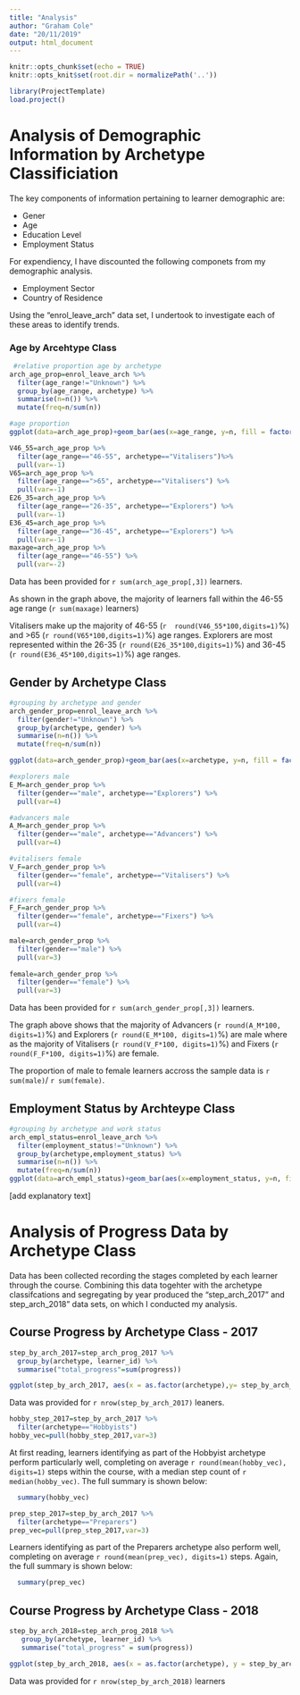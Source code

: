 ```yaml
---
title: "Analysis"
author: "Graham Cole"
date: "20/11/2019"
output: html_document
---
```


```r
knitr::opts_chunk$set(echo = TRUE)
knitr::opts_knit$set(root.dir = normalizePath('..'))
```

```r
library(ProjectTemplate)
load.project()  
```

# Analysis of Demographic Information by Archetype Classificiation 

The key components of information pertaining to learner demographic are:

* Gener
* Age
* Education Level 
* Employment Status

For expendiency, I have discounted the following componets from my demographic analysis.  

* Employment Sector 
* Country of Residence 

Using the "enrol_leave_arch" data set, I undertook to investigate each of these areas to identify trends.  

### Age by Arcehtype Class 

``` r
 #relative proportion age by archetype
arch_age_prop=enrol_leave_arch %>% 
  filter(age_range!="Unknown") %>% 
  group_by(age_range, archetype) %>% 
  summarise(n=n()) %>% 
  mutate(freq=n/sum(n))

#age proportion 
ggplot(data=arch_age_prop)+geom_bar(aes(x=age_range, y=n, fill = factor(arch_age_prop$archetype)),stat = "identity")
```

```r
V46_55=arch_age_prop %>%
  filter(age_range=="46-55", archetype=="Vitalisers")%>% 
  pull(var=-1)
V65=arch_age_prop %>% 
  filter(age_range==">65", archetype=="Vitalisers") %>% 
  pull(var=-1)
E26_35=arch_age_prop %>% 
  filter(age_range=="26-35", archetype=="Explorers") %>% 
  pull(var=-1)
E36_45=arch_age_prop %>% 
  filter(age_range=="36-45", archetype=="Explorers") %>% 
  pull(var=-1)
maxage=arch_age_prop %>% 
  filter(age_range=="46-55") %>% 
  pull(var=-2)

```

Data has been provided for `r sum(arch_age_prop[,3])` learners. 

As shown in the graph above, the majority of learners fall within the 46-55 age range (`r sum(maxage)` learners)  

Vitalisers make up the majority of 46-55 (`r  round(V46_55*100,digits=1)`%) and >65 (`r round(V65*100,digits=1)`%) age ranges.  Explorers are most represented within the 26-35 (`r round(E26_35*100,digits=1)`%) and 36-45 (`r round(E36_45*100,digits=1)`%) age ranges.

## Gender by Archetype Class

```r

#grouping by archetype and gender 
arch_gender_prop=enrol_leave_arch %>% 
  filter(gender!="Unknown") %>% 
  group_by(archetype, gender) %>% 
  summarise(n=n()) %>% 
  mutate(freq=n/sum(n))

ggplot(data=arch_gender_prop)+geom_bar(aes(x=archetype, y=n, fill = factor(arch_gender_prop$gender)),stat = "identity")
```

```r
#explorers male
E_M=arch_gender_prop %>% 
  filter(gender=="male", archetype=="Explorers") %>% 
  pull(var=4)

#advancers male
A_M=arch_gender_prop %>% 
  filter(gender=="male", archetype=="Advancers") %>% 
  pull(var=4)

#vitalisers female
V_F=arch_gender_prop %>% 
  filter(gender=="female", archetype=="Vitalisers") %>% 
  pull(var=4)

#fixers female
F_F=arch_gender_prop %>% 
  filter(gender=="female", archetype=="Fixers") %>% 
  pull(var=4)

male=arch_gender_prop %>% 
  filter(gender=="male") %>% 
  pull(var=3)
 
female=arch_gender_prop %>% 
  filter(gender=="female") %>% 
  pull(var=3)  

```

Data has been provided for `r sum(arch_gender_prop[,3])` learners. 

The graph above shows that the majority of Advancers (`r round(A_M*100, digits=1)`%) and Explorers (`r round(E_M*100, digits=1)`%) are male where as the majority of Vitalisers (`r round(V_F*100, digits=1)`%) and Fixers (`r round(F_F*100, digits=1)`%) are female. 

The proportion of male to female learners accross the sample data is `r sum(male)`/ `r sum(female)`.

## Employment Status by Archteype Class 

``` r
#grouping by archetype and work status 
arch_empl_status=enrol_leave_arch %>% 
  filter(employment_status!="Unknown") %>% 
  group_by(archetype,employment_status) %>% 
  summarise(n=n()) %>% 
  mutate(freq=n/sum(n))
ggplot(data=arch_empl_status)+geom_bar(aes(x=employment_status, y=n, fill = factor(arch_empl_status$archetype)),stat = "identity") +theme(axis.text.x = element_text(angle = 90))
```


[add explanatory text]

# Analysis of Progress Data by Archetype Class 

Data has been collected recording the stages completed by each learner through the course.  Combining this data togehter with the archetype classifcations and segregating by year produced the "step_arch_2017" and step_arch_2018" data sets, on which I conducted my analysis.  

## Course Progress by Archetype Class - 2017 

``` r

step_by_arch_2017=step_arch_prog_2017 %>% 
  group_by(archetype, learner_id) %>% 
  summarise("total_progress"=sum(progress))

ggplot(step_by_arch_2017, aes(x = as.factor(archetype),y= step_by_arch_2017$total_progress )) + geom_boxplot()
```

Data was provided for `r nrow(step_by_arch_2017)` leaners.

```r

hobby_step_2017=step_by_arch_2017 %>% 
  filter(archetype=="Hobbyists") 
hobby_vec=pull(hobby_step_2017,var=3)
```

At first reading, learners identifying as part of the Hobbyist archetype perform particularly well, completing on average `r round(mean(hobby_vec), digits=1)` steps within the course, with a median step count of `r median(hobby_vec)`.  The full summary is shown below:
``` r
  summary(hobby_vec)
```

```r

prep_step_2017=step_by_arch_2017 %>% 
  filter(archetype=="Preparers") 
prep_vec=pull(prep_step_2017,var=3)
```

Learners identifying as part of the Preparers archetype also perform well, completing on average `r round(mean(prep_vec), digits=1)` steps.  Again, the full summary is shown below:
``` r
  summary(prep_vec)
```

## Course Progress by Archetype Class - 2018

```r

step_by_arch_2018=step_arch_prog_2018 %>%
   group_by(archetype, learner_id) %>% 
   summarise("total_progress" = sum(progress))

ggplot(step_by_arch_2018, aes(x = as.factor(archetype), y = step_by_arch_2018$total_progress)) + geom_boxplot()
```

Data was provided for `r nrow(step_by_arch_2018)` learners












